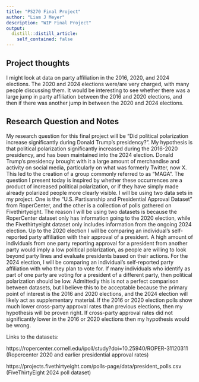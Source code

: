 ```yaml
---
title: "PS270 Final Project"
author: "Liam J Meyer"
description: "WIP Final Project"
output:
  distill::distill_article:
    self_contained: false
---
```




## Project thoughts

I might look at data on party affiliation in the 2016, 2020, and 2024 elections. The 2020 and 2024 elections were/are very charged, with many people discussing them. It would be interesting to see whether there was a large jump in party affiliation between the 2016 and 2020 elections, and then if there was another jump in between the 2020 and 2024 elections.

## Research Question and Notes

  My research question for this final project will be "Did political polarization increase significantly during Donald Trump's presidency?". My hypothesis is that political polarization significantly increased during the 2016-2020 presidency, and has been maintained into the 2024 election. Donald Trump's presidency brought with it a large amount of merchandise and activity on social media, particularly on what was formerly Twitter, now X. This led to the creation of a group commonly referred to as "MAGA". The question I present today is inspired by whether these occurrences are a product of increased political polarization, or if they have simply made already polarized people more clearly visible. I will be using two data sets in my project. One is the "U.S. Partisanship and Presidential Approval Dataset" from RoperCenter, and the other is a collection of polls gathered on Fivethirtyeight. The reason I will be using two datasets is because the RoperCenter dataset only has information going to the 2020 election, while the Fivethirtyeight dataset only includes information from the ongoing 2024 election. Up to the 2020 election I will be comparing an individual's self-reported party affiliation with their approval of a president. A high amount of individuals from one party reporting approval for a president from another party would imply a low political polarization, as people are willing to look beyond party lines and evaluate presidents based on their actions. For the 2024 election, I will be comparing an individual's self-reported party affiliation with who they plan to vote for. If many individuals who identify as part of one party are voting for a president of a different party, then political polarization should be low. Admittedly this is not a perfect comparison between datasets, but I believe this to be acceptable because the primary point of interest is the 2016 and 2020 elections, and the 2024 election will likely act as supplementary material. If the 2016 or 2020 election polls show much lower cross-party approval rates than previous elections, then my hypothesis will be proven right. If cross-party approval rates did not significantly lower in the 2016 or 2020 elections then my hypothesis would be wrong.
  
  
  Links to the datasets:
  
  https://ropercenter.cornell.edu/ipoll/study?doi=10.25940/ROPER-31120311 (Ropercenter 2020 and earlier presidential approval rates)
  
  https://projects.fivethirtyeight.com/polls-page/data/president_polls.csv (FiveThirtyEight 2024 poll dataset)